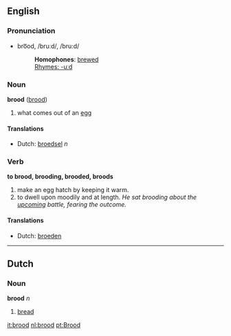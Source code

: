 ==English==
=== Pronunciation ===
*bro͞od, /bruːd/, /bru:d/
*:'''Homophones''': [[brewed]]
*:[[Rhymes:English:-uːd|Rhymes: -uːd]]

===Noun===
'''brood''' ([[brood]])

# what comes out of an [[egg]]

====Translations====
*Dutch: [[broedsel]] ''n''

===Verb===
'''to brood, brooding, brooded, broods'''

# make an egg hatch by keeping it warm.
# to dwell upon moodily and at length. ''He sat brooding about the [[upcoming]] battle, fearing the outcome.''

====Translations====
*Dutch: [[broeden]]

----
==Dutch==
===Noun===
'''brood''' ''n''

# [[bread]]

[[it:brood]]
[[nl:brood]]
[[pt:Brood]]